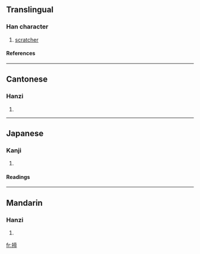 ==Translingual==
===Han character===
{{Han char|rn=64|rad=手|as=09|sn=12|four=5002<sub>7</sub>|canj=手卜月月 (QYBB)}}
# [[scratcher]]
====References====
{{Han ref|kx=0443.210|dkj=12379|dj=0794.210|hdz=31923.060|uh=63E5|ud=25573|bh=D956|bd=55638}}
----
==Cantonese==
===Hanzi===
{{yue-hanzi|jyut=|y=jaai6}}
# {{defn|Cantonese}}
----
==Japanese==
===Kanji===
{{ja-kanji|grade=|rs=手09}}
# {{defn|Japanese}} 
====Readings====
{{ja-readings|on=[[てい]] (tei), [[たい]] (tai), [[てき]] (teki), [[ちゃく]] (chaku)|kun=[[こうがい]] (kougai)}}
----
==Mandarin==
===Hanzi===
{{cmn-hanzi|pin=[[tì]] (ti4)|wg=t'i<sup>4</sup>}}
# {{defn|Mandarin}}

[[fr:揥]]